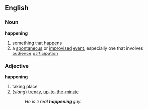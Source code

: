 ==English==
===Noun===
{{wikipedia}}
'''happening'''
# something that [[happen]]s
# a [[spontaneous]] or [[improvised]] [[event]], especially one that involves [[audience]] [[participation]]
===Adjective===
'''happening'''
# taking place
#(''slang'') [[trendy]], [[up-to-the-minute]]
#:'' He is a real '''happening''' guy.''